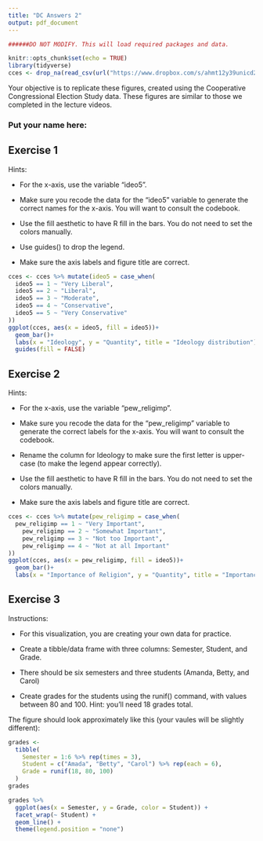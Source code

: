 ---
title: "DC Answers 2"
output: pdf_document
---

```{r setup, include=FALSE}

######DO NOT MODIFY. This will load required packages and data.

knitr::opts_chunk$set(echo = TRUE)
library(tidyverse)
cces <- drop_na(read_csv(url("https://www.dropbox.com/s/ahmt12y39unicd2/cces_sample_coursera.csv?raw=1")))
```

Your objective is to replicate these figures, created using the Cooperative Congressional Election Study data. These figures are similar to those we completed in the lecture videos.

### Put your name here:



## Exercise 1

Hints:

* For the x-axis, use the variable "ideo5".

* Make sure you recode the data for the "ideo5" variable to generate the correct names for the x-axis. You will want to consult the codebook.

* Use the fill aesthetic to have R fill in the bars. You do not need to set the colors manually.

* Use guides() to drop the legend.

* Make sure the axis labels and figure title are correct.


```{r exercise1,echo=FALSE}
cces <- cces %>% mutate(ideo5 = case_when(
  ideo5 == 1 ~ "Very Liberal",
  ideo5 == 2 ~ "Liberal",
  ideo5 == 3 ~ "Moderate",
  ideo5 == 4 ~ "Conservative",
  ideo5 == 5 ~ "Very Conservative"
))
ggplot(cces, aes(x = ideo5, fill = ideo5))+
  geom_bar()+
  labs(x = "Ideology", y = "Quantity", title = "Ideology distribution")+
  guides(fill = FALSE)
```

## Exercise 2

Hints:

* For the x-axis, use the variable "pew_religimp".

* Make sure you recode the data for the "pew_religimp" variable to generate the correct labels for the x-axis. You will want to consult the codebook.

* Rename the column for Ideology to make sure the first letter is upper-case (to make the legend appear correctly).

* Use the fill aesthetic to have R fill in the bars. You do not need to set the colors manually.

* Make sure the axis labels and figure title are correct.

```{r exercise2,echo=FALSE}
cces <- cces %>% mutate(pew_religimp = case_when(
  pew_religimp == 1 ~ "Very Important",
	pew_religimp == 2 ~ "Somewhat Important",
	pew_religimp == 3 ~ "Not too Important",
	pew_religimp == 4 ~ "Not at all Important"
))
ggplot(cces, aes(x = pew_religimp, fill = ideo5))+
  geom_bar()+
  labs(x = "Importance of Religion", y = "Quantity", title = "Importance of religion by Ideology distribution")
```

## Exercise 3

Instructions:

* For this visualization, you are creating your own data for practice.

* Create a tibble/data frame with three columns: Semester, Student, and Grade.

* There should be six semesters and three students (Amanda, Betty, and Carol)

* Create grades for the students using the runif() command, with values between 80 and 100. Hint: you'll need 18 grades total.

The figure should look approximately like this (your vaules will be slightly different):


```{r exercise3,echo=FALSE}
grades <- 
  tibble(
    Semester = 1:6 %>% rep(times = 3),
    Student = c("Amada", "Betty", "Carol") %>% rep(each = 6),
    Grade = runif(18, 80, 100)
  )
grades

grades %>% 
  ggplot(aes(x = Semester, y = Grade, color = Student)) +
  facet_wrap(~ Student) + 
  geom_line() +
  theme(legend.position = "none")
```
